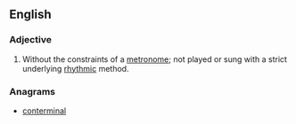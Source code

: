 ==English==

===Adjective===
{{en-adj|-|head=[[non]][[metrical]]}}

# {{context|music|lang=en}} Without the constraints of a [[metronome]]; not played or sung with a strict underlying [[rhythmic]] method.

===Anagrams===
* [[conterminal#English|conterminal]]